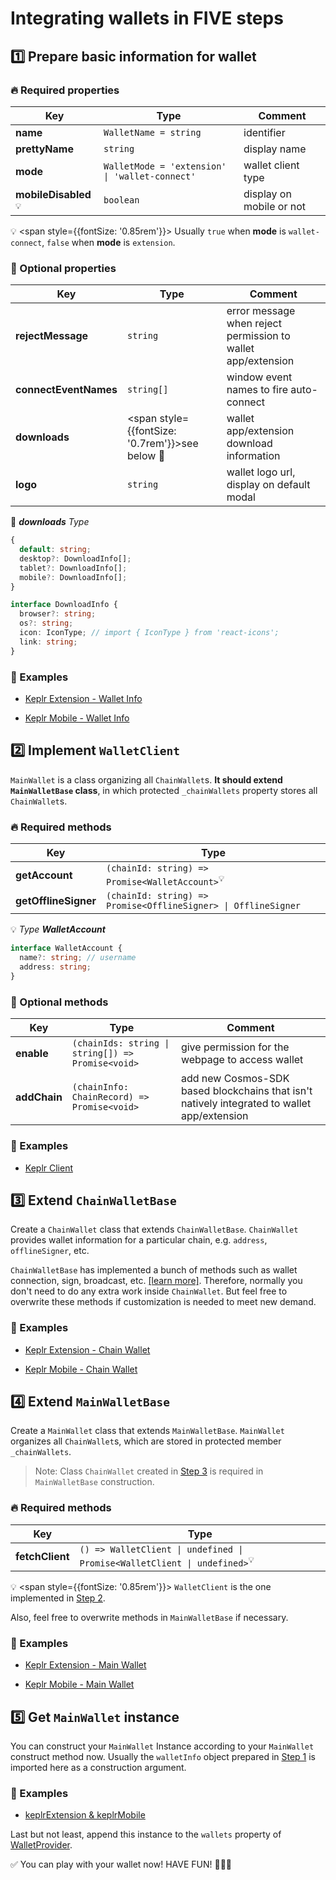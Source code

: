 # Integrating wallets in FIVE steps

## 1️⃣ Prepare basic information for wallet

### 🔥 Required properties

| Key      | Type | Comment |
| ----------- | ----------- | -- |
| **name**      | `WalletName = string`   | identifier |
| **prettyName**   | `string`   | display name |
| **mode**   | `WalletMode = 'extension' \| 'wallet-connect'`   | wallet client type |
| **mobileDisabled**<sup>💡</sup>  | `boolean`   | display on mobile or not |

💡 <span style={{fontSize: '0.85rem'}}> Usually `true` when **mode** is `wallet-connect`,  `false` when **mode** is `extension`.</span>

### 🌱 Optional properties

| Key      | Type | Comment |
| ----------- | ----------- | -- |
| **rejectMessage**      | `string`   | error message when reject permission to wallet app/extension |
| **connectEventNames**   | `string[]`   | window event names to fire auto-connect |
| **downloads**   | <span style={{fontSize: '0.7rem'}}>see below</span> 🔎 | wallet app/extension download information |
| **logo** | `string`   | wallet logo url, display on default modal |

🔎 ***downloads** Type*

```ts
{
  default: string;
  desktop?: DownloadInfo[];
  tablet?: DownloadInfo[];
  mobile?: DownloadInfo[];
}

interface DownloadInfo {
  browser?: string;
  os?: string;
  icon: IconType; // import { IconType } from 'react-icons';
  link: string;
}
```

### 🌵 Examples

- [Keplr Extension - Wallet Info](https://github.com/cosmology-tech/cosmos-kit/tree/develop/packages/keplr/src/extension/registry.ts)

- [Keplr Mobile - Wallet Info](https://github.com/cosmology-tech/cosmos-kit/tree/develop/packages/keplr/src/wallet-connect/registry.ts)


## 2️⃣ Implement `WalletClient`

`MainWallet` is a class organizing all `ChainWallet`s. **It should extend  `MainWalletBase` class**, in which protected `_chainWallets` property stores all `ChainWallet`s.

### 🔥 Required methods

| Key      | Type |
| ----------- | ----------- |
| **getAccount**      | `(chainId: string) => Promise<WalletAccount>`<sup>💡</sup>   |
| **getOfflineSigner**   | `(chainId: string) => Promise<OfflineSigner> \| OfflineSigner`   |

💡 *Type **WalletAccount***

```ts
interface WalletAccount {
  name?: string; // username
  address: string;
}
```

### 🌱 Optional methods

| Key      | Type | Comment |
| ----------- | ----------- | -- |
| **enable**      | `(chainIds: string \| string[]) => Promise<void>`   | give permission for the webpage to access wallet |
| **addChain**   | `(chainInfo: ChainRecord) => Promise<void>`   | add new Cosmos-SDK based blockchains that isn't natively integrated to wallet app/extension |

### 🌵 Examples

- [Keplr Client](https://github.com/cosmology-tech/cosmos-kit/tree/develop/packages/keplr/src/client.ts)


## 3️⃣ Extend `ChainWalletBase`

Create a `ChainWallet` class that extends  `ChainWalletBase`. `ChainWallet` provides wallet information for a particular chain, e.g. `address`, `offlineSigner`, etc. 

`ChainWalletBase` has implemented a bunch of methods such as wallet connection, sign, broadcast, etc. [[learn more]](#). Therefore, normally you don't need to do any extra work inside `ChainWallet`. But feel free to overwrite these methods if customization is needed to meet new demand.

### 🌵 Examples

- [Keplr Extension - Chain Wallet](https://github.com/cosmology-tech/cosmos-kit/tree/develop/packages/keplr/src/extension/chain-wallet.ts)

- [Keplr Mobile - Chain Wallet](https://github.com/cosmology-tech/cosmos-kit/tree/develop/packages/keplr/src/wallet-connect/chain-wallet.ts)


## 4️⃣ Extend `MainWalletBase`

Create a `MainWallet` class that extends `MainWalletBase`. `MainWallet` organizes all `ChainWallet`s, which are stored in protected member `_chainWallets`.

> Note: Class `ChainWallet` created in [Step 3](#3️⃣-extend-chainwalletbase) is required in `MainWalletBase` construction.

### 🔥 Required methods

| Key      | Type |
| ----------- | ----------- |
| **fetchClient**      | `() => WalletClient \| undefined \| Promise<WalletClient \| undefined>`<sup>💡</sup>   |

💡 <span style={{fontSize: '0.85rem'}}> `WalletClient` is the one implemented in [Step 2](#2️⃣-implement-walletclient).</span>

Also, feel free to overwrite methods in `MainWalletBase` if necessary.

### 🌵 Examples

- [Keplr Extension - Main Wallet](https://github.com/cosmology-tech/cosmos-kit/tree/develop/packages/keplr/src/extension/main-wallet.ts)

- [Keplr Mobile - Main Wallet](https://github.com/cosmology-tech/cosmos-kit/tree/develop/packages/keplr/src/wallet-connect/main-wallet.ts)


## 5️⃣ Get `MainWallet` instance

You can construct your `MainWallet` Instance according to your `MainWallet` construct method now. Usually the `walletInfo` object prepared in [Step 1](#1️⃣-prepare-basic-information-for-wallet) is imported here as a construction argument.

### 🌵 Examples

- [keplrExtension & keplrMobile](https://github.com/cosmology-tech/cosmos-kit/tree/develop/packages/keplr/src/keplr.ts)

Last but not least, append this instance to the `wallets` property of [WalletProvider](https://docs.cosmoskit.com/get-started#provider).

✅ You can play with your wallet now! HAVE FUN!  👻👻👻